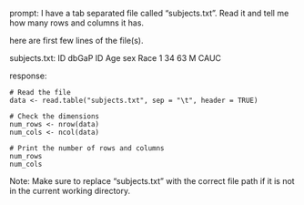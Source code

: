 prompt:
I have a tab separated file called "subjects.txt". Read it and tell me how many rows and columns it has. 

here are first few lines of the file(s).

subjects.txt:
ID	dbGaP ID	Age	sex	Race
1	34	63	M	CAUC


response:
```
# Read the file
data <- read.table("subjects.txt", sep = "\t", header = TRUE)

# Check the dimensions
num_rows <- nrow(data)
num_cols <- ncol(data)

# Print the number of rows and columns
num_rows
num_cols
```
Note: Make sure to replace "subjects.txt" with the correct file path if it is not in the current working directory.
